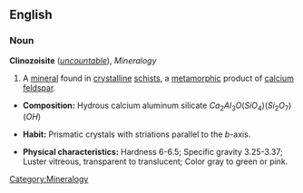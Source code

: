 ==English==

===Noun===
'''Clinozoisite''' (''[[uncountable]]''), ''Mineralogy''

# A [[mineral]] found in [[crystal]]line [[schist]]s, a [[metamorphic]] product of [[calcium]] [[feldspar]].

*'''Composition:''' Hydrous calcium aluminum silicate <math>Ca_2Al_3O  (SiO_4)  (Si_2O_7)  (OH)</math>

*'''Habit:''' Prismatic crystals with striations parallel to the ''b''-axis.

*'''Physical characteristics:''' Hardness 6-6.5; Specific gravity 3.25-3.37; Luster vitreous, transparent to translucent; Color gray to green or pink.

[[Category:Mineralogy]]